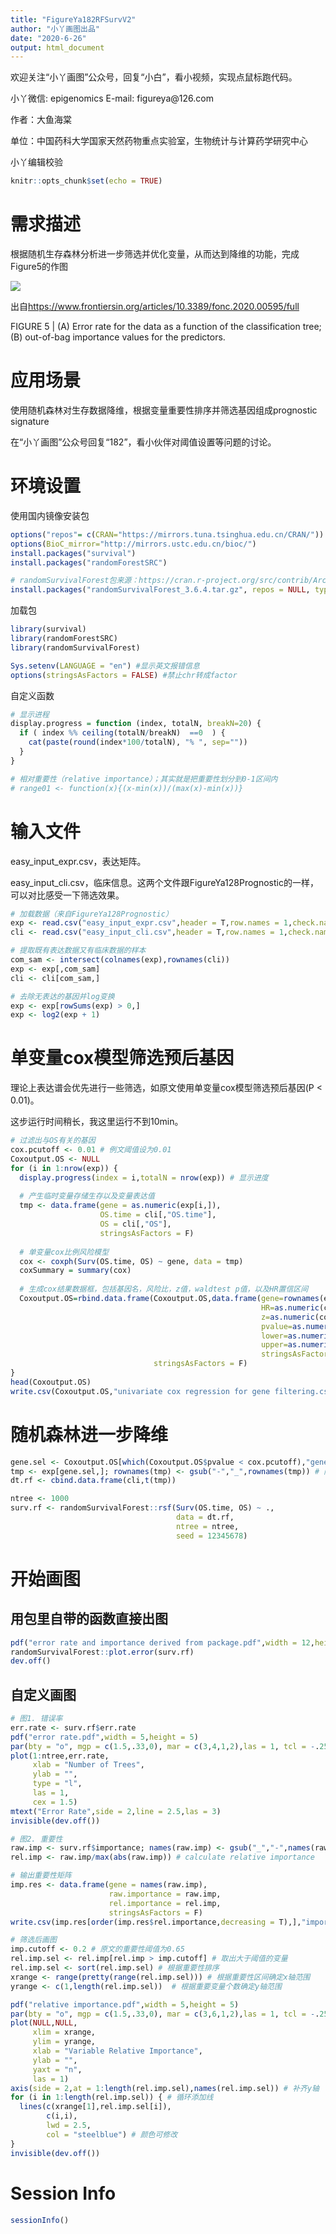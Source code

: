 ---
title: "FigureYa182RFSurvV2"
author: "小丫画图出品"
date: "2020-6-26"
output: html_document
---
欢迎关注“小丫画图”公众号，回复“小白”，看小视频，实现点鼠标跑代码。

小丫微信: epigenomics  E-mail: figureya@126.com

作者：大鱼海棠

单位：中国药科大学国家天然药物重点实验室，生物统计与计算药学研究中心

小丫编辑校验

```{r setup, include=FALSE}
knitr::opts_chunk$set(echo = TRUE)
```

# 需求描述

根据随机生存森林分析进一步筛选并优化变量，从而达到降维的功能，完成Figure5的作图

![](example.png)

出自<https://www.frontiersin.org/articles/10.3389/fonc.2020.00595/full>

FIGURE 5 | (A) Error rate for the data as a function of the classification tree; (B) out-of-bag importance values for the predictors.

# 应用场景

使用随机森林对生存数据降维，根据变量重要性排序并筛选基因组成prognostic signature

在“小丫画图”公众号回复“182”，看小伙伴对阈值设置等问题的讨论。

# 环境设置

使用国内镜像安装包

```{r, eval=FALSE}
options("repos"= c(CRAN="https://mirrors.tuna.tsinghua.edu.cn/CRAN/"))
options(BioC_mirror="http://mirrors.ustc.edu.cn/bioc/")
install.packages("survival")
install.packages("randomForestSRC")

# randomSurvivalForest包来源：https://cran.r-project.org/src/contrib/Archive/randomSurvivalForest/
install.packages("randomSurvivalForest_3.6.4.tar.gz", repos = NULL, type="source")
```

加载包

```{r}
library(survival)
library(randomForestSRC)
library(randomSurvivalForest)

Sys.setenv(LANGUAGE = "en") #显示英文报错信息
options(stringsAsFactors = FALSE) #禁止chr转成factor
```

自定义函数

```{r}
# 显示进程
display.progress = function (index, totalN, breakN=20) {
  if ( index %% ceiling(totalN/breakN)  ==0  ) {
    cat(paste(round(index*100/totalN), "% ", sep=""))
  }
}  

# 相对重要性（relative importance）；其实就是把重要性划分到0-1区间内
# range01 <- function(x){(x-min(x))/(max(x)-min(x))}
```

# 输入文件

easy_input_expr.csv，表达矩阵。

easy_input_cli.csv，临床信息。这两个文件跟FigureYa128Prognostic的一样，可以对比感受一下筛选效果。

```{r}
# 加载数据（来自FigureYa128Prognostic）
exp <- read.csv("easy_input_expr.csv",header = T,row.names = 1,check.names = F,stringsAsFactors = F)
cli <- read.csv("easy_input_cli.csv",header = T,row.names = 1,check.names = F,stringsAsFactors = F)

# 提取既有表达数据又有临床数据的样本
com_sam <- intersect(colnames(exp),rownames(cli)) 
exp <- exp[,com_sam]
cli <- cli[com_sam,]

# 去除无表达的基因并log变换
exp <- exp[rowSums(exp) > 0,]
exp <- log2(exp + 1)
```

# 单变量cox模型筛选预后基因

理论上表达谱会优先进行一些筛选，如原文使用单变量cox模型筛选预后基因(P < 0.01)。

这步运行时间稍长，我这里运行不到10min。

```{r}
# 过滤出与OS有关的基因
cox.pcutoff <- 0.01 # 例文阈值设为0.01
Coxoutput.OS <- NULL
for (i in 1:nrow(exp)) {
  display.progress(index = i,totalN = nrow(exp)) # 显示进度
  
  # 产生临时变量存储生存以及变量表达值
  tmp <- data.frame(gene = as.numeric(exp[i,]),
                    OS.time = cli[,"OS.time"],
                    OS = cli[,"OS"],
                    stringsAsFactors = F)
  
  # 单变量cox比例风险模型
  cox <- coxph(Surv(OS.time, OS) ~ gene, data = tmp)
  coxSummary = summary(cox)
  
  # 生成cox结果数据框，包括基因名，风险比，z值，waldtest p值，以及HR置信区间
  Coxoutput.OS=rbind.data.frame(Coxoutput.OS,data.frame(gene=rownames(exp)[i],
                                                        HR=as.numeric(coxSummary$coefficients[,"exp(coef)"]),
                                                        z=as.numeric(coxSummary$coefficients[,"z"]),
                                                        pvalue=as.numeric(coxSummary$coefficients[,"Pr(>|z|)"]),
                                                        lower=as.numeric(coxSummary$conf.int[,3]),
                                                        upper=as.numeric(coxSummary$conf.int[,4]),
                                                        stringsAsFactors = F),
                                stringsAsFactors = F)
}
head(Coxoutput.OS)
write.csv(Coxoutput.OS,"univariate cox regression for gene filtering.csv",row.names = F,quote = F)
```

# 随机森林进一步降维

```{r}
gene.sel <- Coxoutput.OS[which(Coxoutput.OS$pvalue < cox.pcutoff),"gene"]
tmp <- exp[gene.sel,]; rownames(tmp) <- gsub("-","_",rownames(tmp)) # 防止出现“-”导致程序报错
dt.rf <- cbind.data.frame(cli,t(tmp))

ntree <- 1000
surv.rf <- randomSurvivalForest::rsf(Surv(OS.time, OS) ~ ., 
                                     data = dt.rf, 
                                     ntree = ntree,
                                     seed = 12345678)
```

# 开始画图

## 用包里自带的函数直接出图

```{r, fig.height=12, fig.width=12}
pdf("error rate and importance derived from package.pdf",width = 12,height = 12)
randomSurvivalForest::plot.error(surv.rf)
dev.off()
```


## 自定义画图

```{r}
# 图1. 错误率
err.rate <- surv.rf$err.rate
pdf("error rate.pdf",width = 5,height = 5)
par(bty = "o", mgp = c(1.5,.33,0), mar = c(3,4,1,2),las = 1, tcl = -.25)
plot(1:ntree,err.rate,
     xlab = "Number of Trees",
     ylab = "",
     type = "l",
     las = 1,
     cex = 1.5)
mtext("Error Rate",side = 2,line = 2.5,las = 3)
invisible(dev.off())

# 图2. 重要性
raw.imp <- surv.rf$importance; names(raw.imp) <- gsub("_","-",names(raw.imp)) # 将基因名的“_”还原为“-”
rel.imp <- raw.imp/max(abs(raw.imp)) # calculate relative importance

# 输出重要性矩阵
imp.res <- data.frame(gene = names(raw.imp),
                      raw.importance = raw.imp,
                      rel.importance = rel.imp,
                      stringsAsFactors = F)
write.csv(imp.res[order(imp.res$rel.importance,decreasing = T),],"importance result.csv",row.names = F,quote = F)

# 筛选后画图
imp.cutoff <- 0.2 # 原文的重要性阈值为0.65
rel.imp.sel <- rel.imp[rel.imp > imp.cutoff] # 取出大于阈值的变量
rel.imp.sel <- sort(rel.imp.sel) # 根据重要性排序
xrange <- range(pretty(range(rel.imp.sel))) # 根据重要性区间确定x轴范围
yrange <- c(1,length(rel.imp.sel))  # 根据重要变量个数确定y轴范围

pdf("relative importance.pdf",width = 5,height = 5)
par(bty = "o", mgp = c(1.5,.33,0), mar = c(3,6,1,2),las = 1, tcl = -.25)
plot(NULL,NULL,
     xlim = xrange,
     ylim = yrange,
     xlab = "Variable Relative Importance",
     ylab = "",
     yaxt = "n",
     las = 1)
axis(side = 2,at = 1:length(rel.imp.sel),names(rel.imp.sel)) # 补齐y轴
for (i in 1:length(rel.imp.sel)) { # 循环添加线
  lines(c(xrange[1],rel.imp.sel[i]),
        c(i,i),
        lwd = 2.5,
        col = "steelblue") # 颜色可修改
}
invisible(dev.off())
```

# Session Info

```{r}
sessionInfo()
```